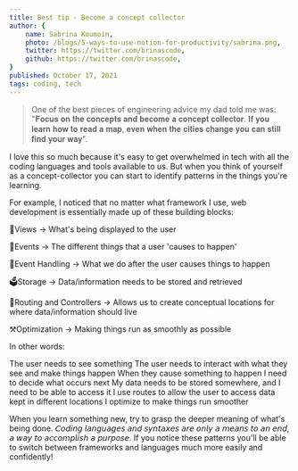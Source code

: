 ```yaml
---
title: Best tip - Become a concept collector
author: {
	name: Sabrina Koumoin,
	photo: /blogs/5-ways-to-use-notion-for-productivity/sabrina.png,
	twitter: https://twitter.com/brinascode,
	github: https://twitter.com/brinascode,
}
published: October 17, 2021
tags: coding, tech
---
```

> One of the best pieces of engineering advice my dad told me was: 
> "𝐅𝐨𝐜𝐮𝐬 𝐨𝐧 𝐭𝐡𝐞 𝐜𝐨𝐧𝐜𝐞𝐩𝐭𝐬 𝐚𝐧𝐝 𝐛𝐞𝐜𝐨𝐦𝐞 𝐚 𝐜𝐨𝐧𝐜𝐞𝐩𝐭 𝐜𝐨𝐥𝐥𝐞𝐜𝐭𝐨𝐫. 𝐈𝐟 𝐲𝐨𝐮 𝐥𝐞𝐚𝐫𝐧 𝐡𝐨𝐰 𝐭𝐨 𝐫𝐞𝐚𝐝 𝐚 𝐦𝐚𝐩, 𝐞𝐯𝐞𝐧 𝐰𝐡𝐞𝐧 𝐭𝐡𝐞 𝐜𝐢𝐭𝐢𝐞𝐬 𝐜𝐡𝐚𝐧𝐠𝐞 𝐲𝐨𝐮 𝐜𝐚𝐧 𝐬𝐭𝐢𝐥𝐥 𝐟𝐢𝐧𝐝 𝐲𝐨𝐮𝐫 𝐰𝐚𝐲".


I love this so much because it's easy to get overwhelmed in tech with all the coding languages and tools available to us. But when you think of yourself as a concept-collector you can start to identify patterns in the things you're learning.


For example, I noticed that no matter what framework I use, web development is essentially made up of these building blocks:

🌄Views -> What's being displayed to the user

🎢Events -> The different things that a user 'causes to happen'

🚨Event Handling -> What we do after the user causes things to happen

🗳Storage -> Data/information needs to be stored and retrieved

🚏Routing and Controllers -> Allows us to create conceptual locations for where data/information should live

⚒Optimization -> Making things run as smoothly as possible


In other words:

The user needs to see something
The user needs to interact with what they see and make things happen
When they cause something to happen I need to decide what occurs next
My data needs to be stored somewhere, and I need to be able to access it
I use routes to allow the user to access data kept in different locations
I optimize to make things run smoother

When you learn something new, try to grasp the deeper meaning of what's being done. 𝘊𝘰𝘥𝘪𝘯𝘨 𝘭𝘢𝘯𝘨𝘶𝘢𝘨𝘦𝘴 𝘢𝘯𝘥 𝘴𝘺𝘯𝘵𝘢𝘹𝘦𝘴 𝘢𝘳𝘦 𝘰𝘯𝘭𝘺 𝘢 𝘮𝘦𝘢𝘯𝘴 𝘵𝘰 𝘢𝘯 𝘦𝘯𝘥, 𝘢 𝘸𝘢𝘺 𝘵𝘰 𝘢𝘤𝘤𝘰𝘮𝘱𝘭𝘪𝘴𝘩 𝘢 𝘱𝘶𝘳𝘱𝘰𝘴𝘦. If you notice these patterns you'll be able to switch between frameworks and languages much more easily and confidently!